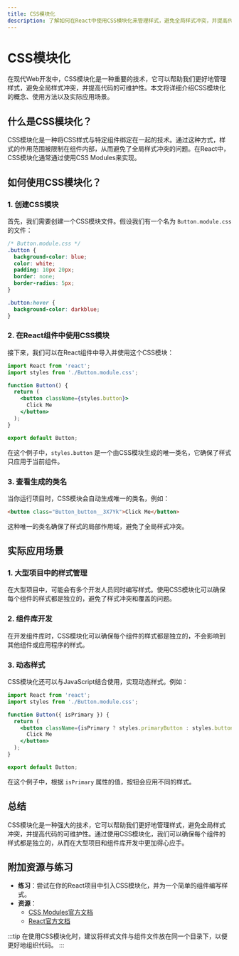 ```yaml
---
title: CSS模块化
description: 了解如何在React中使用CSS模块化来管理样式，避免全局样式冲突，并提高代码的可维护性。
---
```


# CSS模块化

在现代Web开发中，CSS模块化是一种重要的技术，它可以帮助我们更好地管理样式，避免全局样式冲突，并提高代码的可维护性。本文将详细介绍CSS模块化的概念、使用方法以及实际应用场景。

## 什么是CSS模块化？

CSS模块化是一种将CSS样式与特定组件绑定在一起的技术。通过这种方式，样式的作用范围被限制在组件内部，从而避免了全局样式冲突的问题。在React中，CSS模块化通常通过使用CSS Modules来实现。

## 如何使用CSS模块化？

### 1. 创建CSS模块

首先，我们需要创建一个CSS模块文件。假设我们有一个名为 `Button.module.css` 的文件：

```css
/* Button.module.css */
.button {
  background-color: blue;
  color: white;
  padding: 10px 20px;
  border: none;
  border-radius: 5px;
}

.button:hover {
  background-color: darkblue;
}
```

### 2. 在React组件中使用CSS模块

接下来，我们可以在React组件中导入并使用这个CSS模块：

```jsx
import React from 'react';
import styles from './Button.module.css';

function Button() {
  return (
    <button className={styles.button}>
      Click Me
    </button>
  );
}

export default Button;
```

在这个例子中，`styles.button` 是一个由CSS模块生成的唯一类名，它确保了样式只应用于当前组件。

### 3. 查看生成的类名

当你运行项目时，CSS模块会自动生成唯一的类名，例如：

```html
<button class="Button_button__3X7Yk">Click Me</button>
```

这种唯一的类名确保了样式的局部作用域，避免了全局样式冲突。

## 实际应用场景

### 1. 大型项目中的样式管理

在大型项目中，可能会有多个开发人员同时编写样式。使用CSS模块化可以确保每个组件的样式都是独立的，避免了样式冲突和覆盖的问题。

### 2. 组件库开发

在开发组件库时，CSS模块化可以确保每个组件的样式都是独立的，不会影响到其他组件或应用程序的样式。

### 3. 动态样式

CSS模块化还可以与JavaScript结合使用，实现动态样式。例如：

```jsx
import React from 'react';
import styles from './Button.module.css';

function Button({ isPrimary }) {
  return (
    <button className={isPrimary ? styles.primaryButton : styles.button}>
      Click Me
    </button>
  );
}

export default Button;
```

在这个例子中，根据 `isPrimary` 属性的值，按钮会应用不同的样式。

## 总结

CSS模块化是一种强大的技术，它可以帮助我们更好地管理样式，避免全局样式冲突，并提高代码的可维护性。通过使用CSS模块化，我们可以确保每个组件的样式都是独立的，从而在大型项目和组件库开发中更加得心应手。

## 附加资源与练习

- **练习**：尝试在你的React项目中引入CSS模块化，并为一个简单的组件编写样式。
- **资源**：
  - [CSS Modules官方文档](https://github.com/css-modules/css-modules)
  - [React官方文档](https://reactjs.org/docs/css-in-js.html)

:::tip
在使用CSS模块化时，建议将样式文件与组件文件放在同一个目录下，以便更好地组织代码。
:::